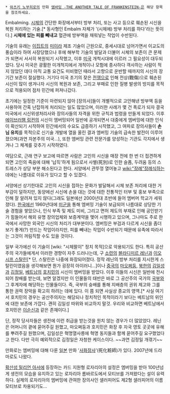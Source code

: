  * [[와츠키 노부히로]]의 만화 [[엠바밍 -THE ANOTHER TALE OF FRANKENSTEIN-]]은 해당 항목을 참조하세요.

Embalming. [[시체]]의 간단한 화장에서부터 방부 처리, 또는 사고 등으로 훼손된 시신을 복원 처리하는 기술.[* 동사형인 Embalm 자체가 '(시체에) 방부 처리를 하다'라는 뜻이다.] '''시체에 있는 피를 빼내고''' 혈관에 방부액을 채워넣는 작업이 수반된다.

기술의 유래는 [[이집트]]의 [[미이라]] 제조 기술이 근원으로, 중세시대로 넘어가면서 이교도의 풍습이라 하여 사장당했으나 후에 해부학 기술의 발달과 더불어 시체의 보존이 큰 문제가 되면서 서서히 복원되기 시작했고, 이후 [[미국]] 개척시대에 이르러 그 필요성이 대두되었다. 당시 미국은 광활한 미개척지에서 개척이나 모험에 종사하다 객사하는 사람이 적지 않았던 데다 아직 교통 요건도 미비했던 때라서 고향으로 운반할 때까지의 시신의 장기간 보존이 절실했다. 거기다 미국 초기의 잦은 [[전쟁]]으로 인해 전상(戰傷)으로 훼손된 시신이 많이 생겨나자 시신의 복원과 보존, 그리고 부패로 인한 질병 발생의 방지를 목적으로 적용되어 점차 민간에 퍼져나갔다. 

초기에는 일정한 기준이 마련되지 않아 [장의사]들이 개별적으로 고안해낸 방부액 등을 사용하여 간혹 난잡하게 처리되는 일도 많았으며, 이러한 사례가 몇 건 폭로가 되자 결국 미국에서 시신위생처리사와 장의사들의 자격을 위한 규칙과 법령을 만들게 되었다. 이후 [[에이브러햄 링컨]]의 시신이 엠버밍되어 일반에 공개되면서 대중에게 엠버밍에 대한 인식이 확산되기 시작하여 민간에서의 수요도 급증하기 시작했고, 그 여파로 장의사들이 '''손님 유치'''를 목적으로 신기술 개발에 열을 올린 결과 엠버밍 기술의 급속한 발전이 이루어졌으며(과연 자본주의 미국...), 또한 엠버밍 관련 전문가를 양성하는 기관도 각지에서 생겨나 그 체계를 갖추기 시작하였다. 

여담으로, 근래 연구 보고에 따르면 사람은 고인의 시신을 매장 전에 한 번 더 접견하게 되면 고인의 죽음에 대해 '납득'하게 됨으로서 사별(死別)로 인한 슬픔, 두려움 등의 스트레스가 상당 부분 해소된다고 한다. 서양에서 관뚜껑 열어놓고 [[wiki:"장례"장례식]]하는 데에는 나름대로 이유가 있다고 할 수 있겠다. 

서양에선 상기한대로 고인의 시신을 접하는 문화가 발달해서 시체 보존 처리에 대한 거부감이 덜하지만, 동양에선 시신에 손을 대는 것에 대한 전통적인 터부 및 홍보 부족으로 인해 잘 알려져 있지 않다(그래도 일본에선 2000년대 초반에 들어 엠버머 학교가 세워졌다). [[한국]]에선 1960년대에 [[미군]]을 통해 엠버밍 기술이 보급되어 나름대로 상당한 기술 경험을 쌓았으나, 인식 부족 및 제도 미비, 그리고 면허 제도의 부재로 인해 공인받기가 힘들어서 해외 유명 장의업체와 보증계약을 맺어 시행하고 있으며, 그나마도 주로 한국에서 사망한 외국인 시신의 처리가 대부분이다. 엠버밍은 부검과 다르게 시신을 좀더 보기 좋게(?) 만드는 작업이라지만, 피를 빼내는 작업이 수반되기 때문에 유족에 따라서는 그것이 꺼림직할 수도 있을 것이다.

일부 국가에선 이 기술이 [wiki: "시체팔이" 정치 목적]으로 악용되기도 한다. 특히 공산주의 국가들에게서 이러한 경향이 자주 드러나는데, 구 [[소련]]의 [[블라디미르 레닌]]과 [[이오시프 스탈린]][* 단, 스탈린은 나중에 화장되어졌다. 정작 레닌의 방부 처리를 지시한게 스탈린이였음을 생각해보면 뭔가 굉장히 아이러니...]이나 [[중국]]의 [[마오쩌둥]], [[북한]]의 [[김일성]]과 [[김정일]], [[베트남]]의 [[호치민]]의 시신이 엠버밍을 받았다. 이후 이들의 시신은 일반에 전시되어 참배를 받는데, 보면 알겠지만 이 인물들의 태반은 바로 그 공산주의 국가의 [[국부]]와 그 후계자에 해당하는 인물들이다. 즉, 국부의 숭배를 통해 지배층의 권위 제고와 그를 통한 권력 장악을 확고히 하려는 데에 있다. 이 쯤 되면 사실상 종교의 영역.[* 사실 여기서 호치민의 경우는 공산주의자는 해당되나 정치적인 목적이라기 보다는 베트남의 위인에 대한 보존에 가깝다. 괜히 김일성 따위와 비교하지 말것. 우리와 비교하면 베트남에서 호치민은 [[이순신]]과 같은 존재이다.]

단, 정작 당사자들은 생전에 이런 취급을 받는것을 원치 않는 경우가 더 많았었다. 레닌은 어머니의 곁에 묻어주길 원했고, 마오쩌둥과 호치민은 화장 후 자국 영토 곳곳에 유해를 뿌려주길 원했으며, 김일성은 혁명열사릉에 혁명 동지들과 함께 묻어주길 요구했었다고 한다. 다만 극히 예외적으로 김정일은 자청한 케이스이다. ~~과연 김정일 개갞기~~

만화로는 엠버밍에 대해 다룬 [[일본]] 만화 '[[사화장사]]'(死化粧師)가 있다. 2007년에 드라마로도 나왔다.

[[확산성 밀리언 아서]]에 등장하는 카드 지원형 로자리아의 설정은 엠버밍을 받아 100년넘게 생전의 모습을 유지하고 있는 로자리아 롬바르도에서 모티브를 가져왔다는 설이 유력하다. 실제의 로자리아의 엠버밍에 관여한 장의사인 샐러피어도 제2형 샐러피어의 이름 모티브로 차용되기도…
